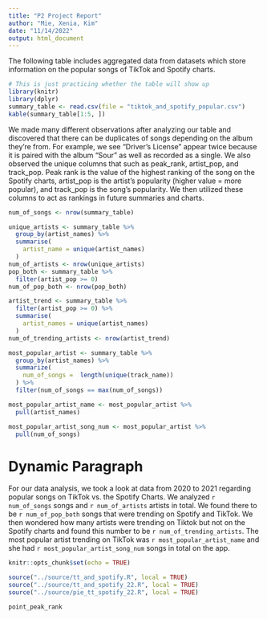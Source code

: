 ```yaml
---
title: "P2 Project Report"
author: "Mie, Xenia, Kim"
date: "11/14/2022"
output: html_document
---
```


The following table includes aggregated data from datasets which store information on the popular songs of TikTok and Spotify charts. 
```r
# This is just practicing whether the table will show up
library(knitr)
library(dplyr)
summary_table <- read.csv(file = "tiktok_and_spotify_popular.csv")
kable(summary_table[1:5, ])

```

We made many different observations after analyzing our table and discovered that there can be duplicates of songs depending on the album they're from. For example, we see "Driver's License" appear twice because it is paired with the album "Sour" as well as recorded as a single. We also observed the unique columns that such as peak_rank, artist_pop, and track_pop. Peak rank is the value of the highest ranking of the song on the Spotify charts, artist_pop is the artist's popularity (higher value = more popular), and track_pop is the song's popularity. We then utilized these columns to act as rankings in future summaries and charts. 

```r
num_of_songs <- nrow(summary_table)

unique_artists <- summary_table %>% 
  group_by(artist_names) %>% 
  summarise(
    artist_name = unique(artist_names)
  )
num_of_artists <- nrow(unique_artists)
pop_both <- summary_table %>% 
  filter(artist_pop >= 0)
num_of_pop_both <- nrow(pop_both)

artist_trend <- summary_table %>% 
  filter(artist_pop >= 0) %>% 
  summarise(
    artist_names = unique(artist_names)
  )
num_of_trending_artists <- nrow(artist_trend)

most_popular_artist <- summary_table %>% 
  group_by(artist_names) %>% 
  summarize(
    num_of_songs =  length(unique(track_name))
  ) %>% 
  filter(num_of_songs == max(num_of_songs)) 

most_popular_artist_name <- most_popular_artist %>% 
  pull(artist_names)

most_popular_artist_song_num <- most_popular_artist %>% 
  pull(num_of_songs)

```

# Dynamic Paragraph
For our data analysis, we took a look at data from 2020 to 2021 regarding popular songs on TikTok vs. the Spotify Charts. We analyzed `r num_of_songs` songs and `r num_of_artists` artists in total. We found there to be `r num_of_pop_both` songs that were trending on Spotify and TikTok. We then wondered how many artists were trending on Tiktok but not on the Spotify charts and found this number to be `r num_of_trending_artists`. The most popular artist trending on TikTok was `r most_popular_artist_name` and she had `r most_popular_artist_song_num` songs in total on the app.


```r
knitr::opts_chunk$set(echo = TRUE)
```

```r
source("../source/tt_and_spotify.R", local = TRUE)
source("../source/tt_and_spotify_22.R", local = TRUE)
source("../source/pie_tt_spotify_22.R", local = TRUE)
```

```r
point_peak_rank
```


